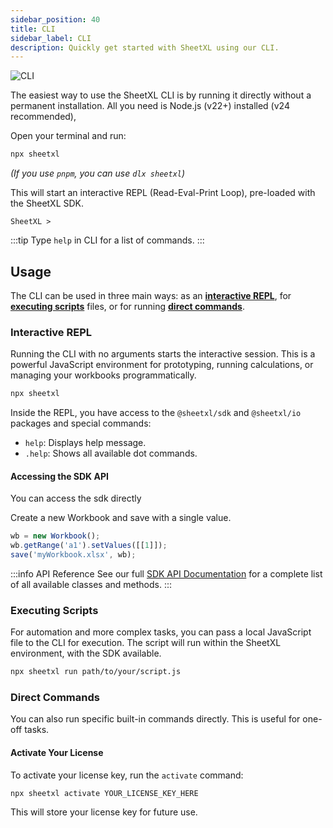 ```yaml
---
sidebar_position: 40
title: CLI
sidebar_label: CLI
description: Quickly get started with SheetXL using our CLI.
---
```


<div style={{ display: 'flex', justifyContent: 'center', marginBottom: 32 }}>
  <img
    src={require('/static/img/cli-logo.png').default}
    alt="CLI"
    style={{
      maxWidth: 180,
      background: '#ffffff',
      width: '100%',
      borderRadius: 16,
      paddingTop: 12, paddingBottom: 12,
      paddingLeft: 6, paddingRight: 6,
      boxShadow: '0 4px 24px rgba(0,0,0,0.08)'
    }}
  />
</div>

The easiest way to use the SheetXL CLI is by running it directly without a permanent installation. All you need is Node.js (v22+) installed (v24 recommended),

Open your terminal and run:

```bash
npx sheetxl
```

*(If you use `pnpm`, you can use `dlx sheetxl`)*

This will start an interactive REPL (Read-Eval-Print Loop), pre-loaded with the SheetXL SDK.

```terminal
SheetXL >
```

:::tip
Type `help` in CLI for a list of commands.
:::

## Usage

The CLI can be used in three main ways: as an [**interactive REPL**](#interactive-repl), for [**executing scripts**](#executing-scripts) files, or for running [**direct commands**](#direct-commands).

### Interactive REPL

Running the CLI with no arguments starts the interactive session. This is a powerful JavaScript environment for prototyping, running calculations, or managing your workbooks programmatically.

```bash
npx sheetxl
```

Inside the REPL, you have access to the `@sheetxl/sdk` and `@sheetxl/io` packages and special commands:

* `help`: Displays help message.
* `.help`: Shows all available dot commands.


#### Accessing the SDK API

You can access the sdk directly

Create a new Workbook and save with a single value.

```javascript title="New Workbook"
wb = new Workbook();
wb.getRange('a1').setValues([[1]]);
save('myWorkbook.xlsx', wb);
```

:::info API Reference
See our full [SDK API Documentation](https://api.sheetxl.com) for a complete list of all available classes and methods.
:::

### Executing Scripts

For automation and more complex tasks, you can pass a local JavaScript file to the CLI for execution. The script will run within the SheetXL environment, with the SDK available.

```bash
npx sheetxl run path/to/your/script.js
```

### Direct Commands

You can also run specific built-in commands directly. This is useful for one-off tasks.

#### Activate Your License

To activate your license key, run the `activate` command:

```bash
npx sheetxl activate YOUR_LICENSE_KEY_HERE
```

This will store your license key for future use.